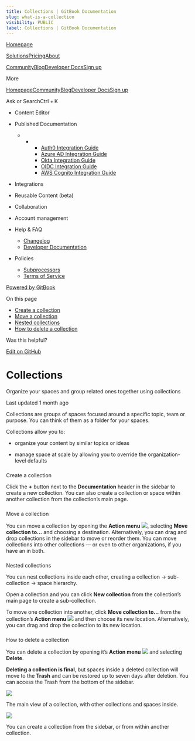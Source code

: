 ```yaml
---
title: Collections | GitBook Documentation
slug: what-is-a-collection
visibility: PUBLIC
label: Collections | GitBook Documentation
---
```

[Homepage](https://www.gitbook.com/)

[Solutions](https://www.gitbook.com/solutions/public-docs)[Pricing](https://www.gitbook.com/pricing)[About](https://www.gitbook.com/about)

[Community](https://github.com/GitbookIO/community)[Blog](https://www.gitbook.com/blog)[Developer Docs](https://developer.gitbook.com/)[Sign up](https://gitbook.com/join)

More

[Homepage](https://www.gitbook.com/)[Community](https://github.com/GitbookIO/community)[Blog](https://www.gitbook.com/blog)[Developer Docs](https://developer.gitbook.com/)[Sign up](https://gitbook.com/join)

Ask or SearchCtrl + K

*   Content Editor
    
*   Published Documentation
    
    *   *   *   [Auth0 Integration Guide](https://developer.gitbook.com/visitor-authentication/guides/integrations/how-to-use-auth0-integration-for-visitor-authentication)
            *   [Azure AD Integration Guide](https://developer.gitbook.com/visitor-authentication/guides/integrations/how-to-use-azure-ad-integration-for-visitor-authentication)
            *   [Okta Integration Guide](https://developer.gitbook.com/visitor-authentication/guides/integrations/how-to-use-okta-integration-for-visitor-authentication)
            *   [OIDC Integration Guide](https://developer.gitbook.com/visitor-authentication/guides/integrations/how-to-use-the-oidc-integration-for-visitor-authentication)
            *   [AWS Cognito Integration Guide](https://developer.gitbook.com/visitor-authentication/guides/integrations/how-to-use-the-aws-cognito-integration-for-visitor-authentication)
            
        
    
*   Integrations
    
*   Reusable Content (beta)
    
*   Collaboration
    
*   Account management
    
*   Help & FAQ
    
    *   [Changelog](https://changelog.gitbook.com/)
    *   [Developer Documentation](https://developer.gitbook.com/)
*   Policies
    
    *   [Subprocessors](https://policies.gitbook.com/security/subprocessors)
    *   [Terms of Service](https://policies.gitbook.com/terms)

[Powered by GitBook](https://www.gitbook.com/?utm_source=content&utm_medium=trademark&utm_campaign=NkEGS7hzeqa35sMXQZ4X)

On this page

*   [Create a collection](#create-a-collection)
*   [Move a collection](#move-a-collection)
*   [Nested collections](#nested-collections)
*   [How to delete a collection](#how-to-delete-a-collection)

Was this helpful?

[Edit on GitHub](https://github.com/GitbookIO/public-docs/blob/main/content-editor/editor/content-structure/what-is-a-collection.md)

Collections
===========

Organize your spaces and group related ones together using collections

Last updated 1 month ago

Collections are groups of spaces focused around a specific topic, team or purpose. You can think of them as a folder for your spaces.

Collections allow you to:

*   organize your content by similar topics or ideas
    
*   manage space at scale by allowing you to override the organization-level defaults
    

### 

[](#create-a-collection)

Create a collection

Click the **+** button next to the **Documentation** header in the sidebar to create a new collection. You can also create a collection or space within another collection from the collection’s main page.

### 

[](#move-a-collection)

Move a collection

You can move a collection by opening the **Action menu** ![](https://docs.gitbook.com/~gitbook/image?url=https%3A%2F%2F1050631731-files.gitbook.io%2F%7E%2Ffiles%2Fv0%2Fb%2Fgitbook-x-prod.appspot.com%2Fo%2Fspaces%252FNkEGS7hzeqa35sMXQZ4X%252Fuploads%252FIfd7ka3cralqGUz0Z41B%252FFrame%25201.png%3Falt%3Dmedia%26token%3D2cddf304-8c59-4623-b7c2-78b494275308&width=13&dpr=4&quality=100&sign=4304ab0c&sv=1), selecting **Move collection to…** and choosing a destination. Alternatively, you can drag and drop collections in the sidebar to move or reorder them. You can move collections into other collections — or even to other organizations, if you have an in both.

### 

[](#nested-collections)

Nested collections

You can nest collections inside each other, creating a collection -> sub-collection -> space hierarchy.

Open a collection and you can click **New collection** from the collection’s main page to create a sub-collection.

To move one collection into another, click **Move collection to…** from the collection’s **Action menu** ![](https://docs.gitbook.com/~gitbook/image?url=https%3A%2F%2F1050631731-files.gitbook.io%2F%7E%2Ffiles%2Fv0%2Fb%2Fgitbook-x-prod.appspot.com%2Fo%2Fspaces%252FNkEGS7hzeqa35sMXQZ4X%252Fuploads%252FIfd7ka3cralqGUz0Z41B%252FFrame%25201.png%3Falt%3Dmedia%26token%3D2cddf304-8c59-4623-b7c2-78b494275308&width=13&dpr=4&quality=100&sign=4304ab0c&sv=1) and then choose its new location. Alternatively, you can drag and drop the collection to its new location.

### 

[](#how-to-delete-a-collection)

How to delete a collection

You can delete a collection by opening it’s **Action menu** ![](https://docs.gitbook.com/~gitbook/image?url=https%3A%2F%2F1050631731-files.gitbook.io%2F%7E%2Ffiles%2Fv0%2Fb%2Fgitbook-x-prod.appspot.com%2Fo%2Fspaces%252FNkEGS7hzeqa35sMXQZ4X%252Fuploads%252FIfd7ka3cralqGUz0Z41B%252FFrame%25201.png%3Falt%3Dmedia%26token%3D2cddf304-8c59-4623-b7c2-78b494275308&width=13&dpr=4&quality=100&sign=4304ab0c&sv=1) and selecting **Delete**.

**Deleting a collection is final**, but spaces inside a deleted collection will move to the **Trash** and can be restored up to seven days after deletion. You can access the Trash from the bottom of the sidebar.

![](https://docs.gitbook.com/~gitbook/image?url=https%3A%2F%2F1050631731-files.gitbook.io%2F%7E%2Ffiles%2Fv0%2Fb%2Fgitbook-x-prod.appspot.com%2Fo%2Fspaces%252FNkEGS7hzeqa35sMXQZ4X%252Fuploads%252F124U2XD0p8f93OEYuTnf%252Feditor-collection.png%3Falt%3Dmedia%26token%3D1fabce80-a067-4d0f-9b9c-1824278fe1e3&width=768&dpr=4&quality=100&sign=28ff0cde&sv=1)

The main view of a collection, with other collections and spaces inside.

![](https://docs.gitbook.com/~gitbook/image?url=https%3A%2F%2F1050631731-files.gitbook.io%2F%7E%2Ffiles%2Fv0%2Fb%2Fgitbook-x-prod.appspot.com%2Fo%2Fspaces%252FNkEGS7hzeqa35sMXQZ4X%252Fuploads%252FaC2W3ZsxvwwaQ4Ytnzpt%252Feditor-new-collection.png%3Falt%3Dmedia%26token%3D2a9050cb-69c3-4904-acf5-a0a998ae1c13&width=768&dpr=4&quality=100&sign=d933fb2f&sv=1)

You can create a collection from the sidebar, or from within another collection.
